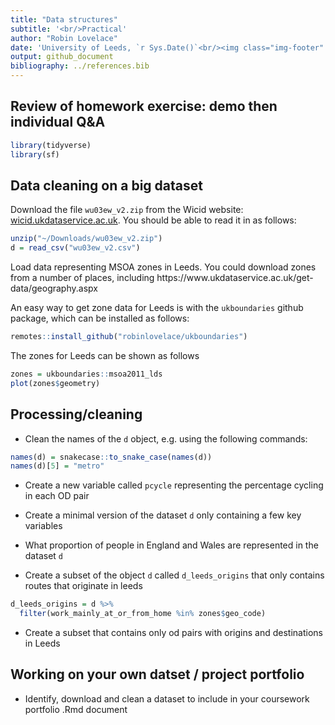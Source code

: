 ```yaml
---
title: "Data structures"
subtitle: '<br/>Practical'
author: "Robin Lovelace"
date: 'University of Leeds, `r Sys.Date()`<br/><img class="img-footer" alt="" src="http://www.stephanehess.me.uk/images/picture3.png">'
output: github_document
bibliography: ../references.bib
---
```


## Review of homework exercise: demo then individual Q&A

```r
library(tidyverse)
library(sf)
```



## Data cleaning on a big dataset

Download the file `wu03ew_v2.zip` from the Wicid website:
[wicid.ukdataservice.ac.uk](http://wicid.ukdataservice.ac.uk/cider/wicid/downloads.php).
You should be able to read it in as follows:

```r
unzip("~/Downloads/wu03ew_v2.zip")
d = read_csv("wu03ew_v2.csv")
```

Load data representing MSOA zones in Leeds.
You could download zones from a number of places, including https://www.ukdataservice.ac.uk/get-data/geography.aspx

An easy way to get zone data for Leeds is with the `ukboundaries` github package, which can be installed as follows:

```r
remotes::install_github("robinlovelace/ukboundaries")
```

The zones for Leeds can be shown as follows

```r
zones = ukboundaries::msoa2011_lds
plot(zones$geometry)
```

## Processing/cleaning

- Clean the names of the `d` object, e.g. using the following commands:

```r
names(d) = snakecase::to_snake_case(names(d))
names(d)[5] = "metro"
```

- Create a new variable called `pcycle` representing the percentage cycling in each OD pair

- Create a minimal version of the dataset `d` only containing a few key variables

- What proportion of people in England and Wales are represented in the dataset `d`

- Create a subset of the object `d` called `d_leeds_origins` that only contains routes that originate in leeds

```r
d_leeds_origins = d %>% 
  filter(work_mainly_at_or_from_home %in% zones$geo_code)
```

- Create a subset that contains only od pairs with origins and destinations in Leeds

## Working on your own datset / project portfolio

- Identify, download and clean a dataset to include in your coursework portfolio .Rmd document


